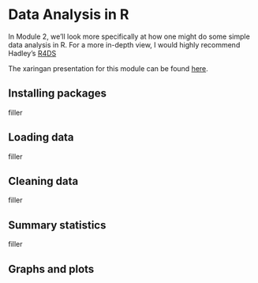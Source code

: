 # Data Analysis in R

In Module 2, we'll look more specifically at how one might do some simple data analysis in R. For a more in-depth view, I would highly recommend Hadley's [R4DS](https://r4ds.had.co.nz/)

The xaringan presentation for this module can be found [here](presentations/2_Data_analysis/r_training_data_analysis_presentation.html).

## Installing packages

filler

## Loading data

filler

## Cleaning data

filler

## Summary statistics

filler

## Graphs and plots

